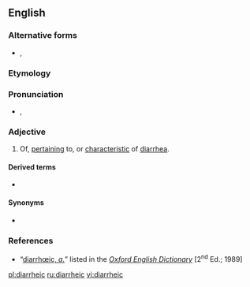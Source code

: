 ==English==

===Alternative forms===
* {{l/en|diarrhoeic}}, {{l/en|diarrhœic}}

===Etymology===
{{suffix|diarrhea|ic|lang=en}}

===Pronunciation===
* {{a|RP}} {{enPR|dīərhēʹĭk}}, {{IPA|/daɪəˈɹ̥iːɪk/|lang=en}}

===Adjective===
{{en-adj|-}}

# Of, [[pertain]]ing to, or [[characteristic]] of [[diarrhea]].

====Derived terms====
* {{l/en|antidiarrhœic|antidiarrheic}}

====Synonyms====
* {{l/en|diarrheal}}

===References===
* “<span class="plainlinks">[http://dictionary.oed.com/cgi/entry/50063308 diarrhœic, ''a.'']</span>” listed in the ''[[w:Oxford English Dictionary|Oxford English Dictionary]]'' [2<sup>nd</sup> Ed.; 1989]

[[pl:diarrheic]]
[[ru:diarrheic]]
[[vi:diarrheic]]